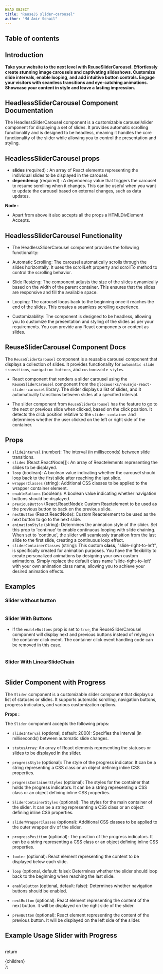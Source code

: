 ```yaml
---
HEAD OBJECT
title: "ReuseJS slider-carousel"
author: "Md Amir Sohail"
---
```


## Table of contents

## Introduction
**Take your website to the next level with ReuseSliderCarousel. Effortlessly create stunning image carousels and captivating slideshows. Customize slide intervals, enable looping, and add intuitive button controls. Engage your visitors with seamless transitions and eye-catching animations. Showcase your content in style and leave a lasting impression.**

## HeadlessSliderCarousel Component Documentation
The HeadlessSliderCarousel component is a customizable carousel/slider component for displaying a set of slides. It provides automatic scrolling functionality and is designed to be headless, meaning it handles the core functionality of the slider while allowing you to control the presentation and styling.
## HeadlessSliderCarousel props
- **slides** (required) :  An array of React elements representing the individual slides to be displayed in the carousel.
- **dependency** (required) : A dependency value that triggers the carousel to resume scrolling when it changes. This can be useful when you want to update the carousel based on external changes, such as data updates.

**Node :**
- Apart from above it also accepts all the props a HTMLDivElement Accepts.

## HeadlessSliderCarousel Functionality

- The HeadlessSliderCarousel component provides the following functionality:

- Automatic Scrolling: The carousel automatically scrolls through the slides horizontally. It uses the scrollLeft property and scrollTo method to control the scrolling behavior.

- Slide Resizing: The component adjusts the size of the slides dynamically based on the width of the parent container. This ensures that the slides are responsive and fill the available space.

- Looping: The carousel loops back to the beginning once it reaches the end of the slides. This creates a seamless scrolling experience.

- Customizability: The component is designed to be headless, allowing you to customize the presentation and styling of the slides as per your requirements. You can provide any React components or content as slides.

## ReuseSliderCarousel Component Docs
The `ReuseSliderCarousel` component is a reusable carousel component that displays a collection of slides. It provides functionality for `automatic slide transitions`, `navigation buttons`, and `customizable styles`.


- React component that renders a slider carousel using the `ReuseSliderCarousel` component from the `@locoworks/reusejs-react-slider-carousel` library. The slider displays a list of slides, and it automatically transitions between slides at a specified interval.

- The slider component from `ReuseSliderCarousel` has the feature to go to the next or previous slide when clicked, based on the click position. It detects the click position relative to the `slider container` and determines whether the user clicked on the left or right side of the container.

## Props
- `slideInterval` (number): The interval (in milliseconds) between slide transitions.
- `slides` (React.ReactNode[]): An array of Reactelements representing the slides to be displayed.
- `loop` (boolean): A boolean value indicating whether the carousel should loop back to the first slide after reaching the last slide.
- `wrapperClasses` (string): Additional CSS classes to be applied to the wrapper container element.
- `enableButtons` (boolean): A boolean value indicating whether navigation buttons should be displayed.
- `previousButton` (React.ReactNode): Custom Reactelement to be used as the previous button to back on the previous slide.
- `nextButton` (React.ReactNode): Custom Reactelement to be used as the next button to go to the next slide.
- `animationStyle` (string): Determines the animation style of the slider. Set this prop to 'continue' to enable continuous looping with slide chaining. When set to 'continue', the slider will seamlessly transition from the last slide to the first slide, creating a continuous loop effect.
- `sliderContainerClasses` (string): This custom **class**, "slide-right-to-left", is specifically created for animation purposes.
You have the flexibility to create personalized animations by designing your own custom animations. Simply replace the default class name 'slide-right-to-left' with your own animation class name, allowing you to achieve your desired animation effects.

## Examples
### Slider without button
<SimpleSlider />

```js path=../../components/slider-carousel/Example/SimpleSlider name=SimpleSlider
```

### Slider With Buttons

- If the `enableButtons` prop is set to `true`, the ReuseSliderCarousel component will display next and previous buttons instead of relying on the container click event. The container click event handling code can be removed in this case.

<SliderWithButton />

```js path=../../components/slider-carousel/Example/SliderWithButton name=SliderWithButton
```

### Slider With LinearSlideChain

<HeadlessSlider />

```js path=../../components/slider-carousel/Example/HeadlessSliderExample name=HeadlessSlider
```

## Slider Component with Progress
The `Slider` component is a customizable slider component that displays a list of statuses or slides. It supports automatic scrolling, navigation buttons, progress indicators, and various customization options.

**Props :**

The `Slider` component accepts the following props:

- `slideInterval` (optional, default: 2000): Specifies the interval (in milliseconds) between automatic slide changes.

- `statusArray`: An array of React elements representing the statuses or slides to be displayed in the slider.

- `progressStyle` (optional): The style of the progress indicator. It can be a string representing a CSS class or an object defining inline CSS properties.

- `progressContainerStyles` (optional): The styles for the container that holds the progress indicators. It can be a string representing a CSS class or an object defining inline CSS properties.

- `SliderContainerStyles` (optional): The styles for the main container of the slider. It can be a string representing a CSS class or an object defining inline CSS properties.

- `sliderWrapperClasses` (optional): Additional CSS classes to be applied to the outer wrapper div of the slider.

- `progressPosition` (optional): The position of the progress indicators. It can be a string representing a CSS class or an object defining inline CSS properties.

- `footer` (optional): React element representing the content to be displayed below each slide.

- `loop` (optional, default: false): Determines whether the slider should loop back to the beginning when reaching the last slide.

- `enableButton` (optional, default: false): Determines whether navigation buttons should be enabled.

- `nextButton` (optional): React element representing the content of the next button. It will be displayed on the right side of the slider.

- `prevButton` (optional): React element representing the content of the previous button. It will be displayed on the left side of the slider.

## Example Usage Slider with Progress

<SliderWithProgress />

```js path=../../components/slider-carousel/Example/SliderWithProgress name=SliderWithProgress
```

  return <div className="prose max-w-full mx-4 pb-10" >{children}</div>
};
